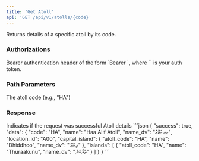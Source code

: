 ```yaml
---
title: 'Get Atoll'
api: 'GET /api/v1/atolls/{code}'
---
```


Returns details of a specific atoll by its code.

### Authorizations

<ParamField header="Authorization" type="string" required>
  Bearer authentication header of the form `Bearer <token>`, where `<token>` is your auth token.
</ParamField>

### Path Parameters

<ParamField path="code" type="string" required>
  The atoll code (e.g., "HA")
</ParamField>

### Response

<ResponseField name="success" type="boolean" required>
  Indicates if the request was successful
</ResponseField>

<ResponseField name="data" type="object" required>
  Atoll details
</ResponseField>

<ResponseExample>
```json
{
  "success": true,
  "data": {
    "code": "HA",
    "name": "Haa Alif Atoll",
    "name_dv": "ހއ އަތޮޅު",
    "location_id": "A00",
    "capital_island": {
      "atoll_code": "HA",
      "name": "Dhiddhoo",
      "name_dv": "ދިއްދޫ"
    },
    "islands": [
      {
        "atoll_code": "HA",
        "name": "Thuraakunu",
        "name_dv": "ތުރާކުނު"
      }
    ]
  }
}
```
</ResponseExample> 